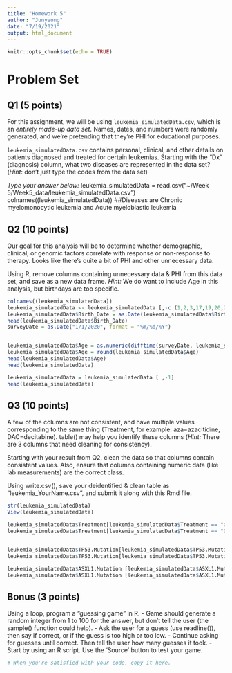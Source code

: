 ```yaml
---
title: "Homework 5"
author: "Junyeong"
date: "7/19/2021"
output: html_document
---
```


```r
knitr::opts_chunk$set(echo = TRUE)
```


# Problem Set
## Q1 (5 points)

For this assignment, we will be using `leukemia_simulatedData.csv`, which is an
*entirely made-up data set*. Names, dates, and numbers were randomly generated,
and we're pretending that they're PHI for educational purposes.

`leukemia_simulatedData.csv` contains personal, clinical, and other details on
patients diagnosed and treated for certain leukemias. Starting with the "Dx" (diagnosis)
column, what two diseases are represented in the data set? (*Hint*: don't just type
the codes from the data set)

*Type your answer below:*
leukemia_simulatedData = read.csv("~/Week 5/Week5_data/leukemia_simulatedData.csv")
colnames((leukemia_simulatedData))
##Diseases are Chronic myelomonocytic leukemia and Acute myeloblastic leukemia


## Q2 (10 points)

Our goal for this analysis will be to determine whether demographic, clinical,
or genomic factors correlate with response or non-response to therapy. 
Looks like there's quite a bit of PHI and other unnecessary data.

Using R, remove columns containing unnecessary data & PHI from this data set,
and save as a new data frame. *Hint:* We do want to include Age in this analysis, 
but birthdays are too specific.

```r
colnames((leukemia_simulatedData))
leukemia_simulatedData <- leukemia_simulatedData [,-c (1,2,3,17,19,20,21)]
leukemia_simulatedData$Birth_Date = as.Date(leukemia_simulatedData$Birth_Date, format = "%m/%d/%Y")
head(leukemia_simulatedData$Birth_Date)
surveyDate = as.Date("1/1/2020", format = "%m/%d/%Y")


leukemia_simulatedData$Age = as.numeric(difftime(surveyDate, leukemia_simulatedData$Birth_Date , units= "days")/365)
leukemia_simulatedData$Age = round(leukemia_simulatedData$Age)
head(leukemia_simulatedData$Age)
head(leukemia_simulatedData)

leukemia_simulatedData = leukemia_simulatedData [ ,-1]
head(leukemia_simulatedData)

```


## Q3 (10  points)

A few of the columns are not consistent, and have multiple values corresponding
to the same thing (Treatment, for example: aza=azacitidine, DAC=decitabine).
table() may help you identify these columns (*Hint:* There are 3 columns that
need cleaning for consistency).

Starting with your result from Q2, clean the data so that columns contain 
consistent values. Also, ensure that columns containing numeric data (like lab 
measurements) are the correct class.

Using write.csv(), save your deidentified & clean table as "leukemia_YourName.csv", 
and submit it along with this Rmd file.


```r
str(leukemia_simulatedData)
View(leukemia_simulatedData)

leukemia_simulatedData$Treatment[leukemia_simulatedData$Treatment == "aza"] = "azacitidine"
leukemia_simulatedData$Treatment[leukemia_simulatedData$Treatment == "DAC"] = "decitabine"


leukemia_simulatedData$TP53.Mutation[leukemia_simulatedData$TP53.Mutation == "yes"] = "1"
leukemia_simulatedData$TP53.Mutation[leukemia_simulatedData$TP53.Mutation == "no"] = "0"

leukemia_simulatedData$ASXL1.Mutation [leukemia_simulatedData$ASXL1.Mutation == "no"] = "0"
leukemia_simulatedData$ASXL1.Mutation [leukemia_simulatedData$ASXL1.Mutation == "yes"] = "1"


```


## Bonus (3 points)

Using a loop, program a "guessing game" in R.
  - Game should generate a random integer from 1 to 100 for the answer, but 
    don’t tell the user (the sample() function could help).
  - Ask the user for a guess (use readline()), then say if correct, or if the guess is too high or too low.
  - Continue asking for guesses until correct.  Then tell the user how many guesses it took.
  - Start by using an R script. Use the ‘Source’ button to test your game.

```r

# When you're satisfied with your code, copy it here.


```

